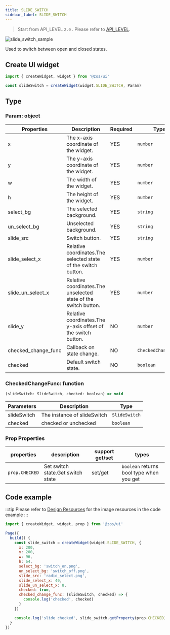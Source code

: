 ```yaml
---
title: SLIDE_SWITCH
sidebar_label: SLIDE_SWITCH
---
```


> Start from API_LEVEL `2.0` . Please refer to [API_LEVEL](../../../../../guides/framework/device/compatibility.md).

![slide_switch_sample](/img/api/slide_switch_sample.jpg)

Used to switch between open and closed states.

## Create UI widget

```js
import { createWidget, widget } from '@zos/ui'

const slideSwitch = createWidget(widget.SLIDE_SWITCH, Param)
```

## Type

### Param: object

| Properties          | Description                                                          | Required | Type                |
| ------------------- | -------------------------------------------------------------------- | -------- | ------------------- |
| x                   | The x-axis coordinate of the widget.                              | YES      | `number`            |
| y                   | The y-axis coordinate of the widget.                              | YES      | `number`            |
| w                   | The width of the widget.                                          | YES      | `number`            |
| h                   | The height of the widget.                                         | YES      | `number`            |
| select_bg           | The selected background.                                             | YES      | `string`            |
| un_select_bg        | Unselected background.                                               | YES      | `string`            |
| slide_src           | Switch button.                                                       | YES      | `string`            |
| slide_select_x      | Relative coordinates.The selected state of the switch button.   | YES      | `number`            |
| slide_un_select_x   | Relative coordinates.The unselected state of the switch button. | YES      | `number`            |
| slide_y             | Relative coordinates.The y-axis offset of the switch button.   | NO       | `number`            |
| checked_change_func | Callback on state change.                                            | NO       | `CheckedChangeFunc` |
| checked             | Default switch state.                                                | NO       | `boolean`           |

### CheckedChangeFunc: function

```js
(slideSwitch: SlideSwitch, checked: boolean) => void
```

| Parameters  | Description                 | Type          |
| ----------- | --------------------------- | ------------- |
| slideSwitch | The instance of slideSwitch | `SlideSwitch` |
| checked     | checked or unchecked        | `boolean`     |

### Prop Properties

| properties          | description                       | support get/set | types                                    |
| ------------------- | --------------------------------- | --------------- | ---------------------------------------- |
| `prop.CHECKED` | Set switch state.Get switch state | set/get         | `boolean` returns bool type when you get |

## Code example

:::tip
Please refer to [Design Resources](../../../../related-resources/design-resources.mdx) for the image resources in the code example
:::

```js
import { createWidget, widget, prop } from '@zos/ui'

Page({
  build() {
    const slide_switch = createWidget(widget.SLIDE_SWITCH, {
      x: 200,
      y: 200,
      w: 96,
      h: 64,
      select_bg: 'switch_on.png',
      un_select_bg: 'switch_off.png',
      slide_src: 'radio_select.png',
      slide_select_x: 40,
      slide_un_select_x: 8,
      checked: true,
      checked_change_func: (slideSwitch, checked) => {
        console.log('checked', checked)
      }
    })

    console.log('slide checked', slide_switch.getProperty(prop.CHECKED))
  }
})
```
